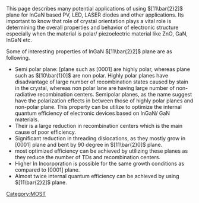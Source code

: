 {{MOST}}
{{MOST-InGaN}}
{{Lit}}
This page describes many potential applications of using <math>[11\bar{2}2]</math> plane for InGaN based PV, LED, LASER diodes and other applications. Its important to know that role of crystal orientation plays a vital role is determining the overall properties and behavior of electronic structure especially when the material is polar/ piezoelectric material like ZnO, GaN, InGaN etc.

Some of interesting properties of InGaN <math>[11\bar{2}2]</math> plane are as following.

* Semi polar plane: [plane such as [0001] are highly polar, whereas plane such as <math>[10\bar{1}0]</math> are non polar. Highly polar planes have disadvantage of large number of recombination states caused by stain in the crystal, whereas non polar lane are having large number of non-radiative recombination centers. Semipolar planes, as the name suggest have the polarization effects in between those of highly polar planes and non-polar plane. This property can be utilize to optimize the internal quantum efficiency of electronic devices based on InGaN/ GaN materials.
* Their is a large reduction in recombination centers which is the main cause of poor efficiency.
* Significant reduction in threading dislocations, as they mostly grow in [0001] plane and bent by 90 degree in <math>[11\bar{2}0]</math> plane.
* most optimized efficiency can be achieved by utilizing these planes as they reduce the number of TDs and recombination centers.
* Higher In Incorporation is possible for the same growth conditions as compared to [0001] plane.
* Almost twice internal quantum efficiency can be achieved by using <math>[11\bar{2}2]</math> plane. 


[[Category:MOST]]